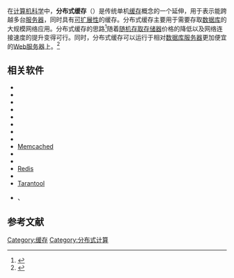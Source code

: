 在[[计算机科学|计算机科学]]中，'''分布式缓存'''（{{Lang-en|distributed cache}}）是传统单机[[缓存|缓存]]概念的一个延伸，用于表示能跨越多台[[服务器|服务器]]，同时具有[[可扩展性|可扩展性]]的缓存。分布式缓存主要用于需要存取[[数据库|数据库]]的大规模网络应用。分布式缓存的思路<ref>
{{cite journal
| last        = Paul
| first       = S
|author2=Z Fei
| date        = 2001-02-01
| title       = Distributed caching with centralized control
| journal     = Computer Communications
| volume      = 24
| issue       = 2
| pages       = 256–268
| doi         = 10.1016/S0140-3664(00)00322-4
}}<!--| accessdate  = 2009-11-18-->
</ref>随着[[随机存取存储器|随机存取存储器]]价格的降低以及网络连接速度的提升变得可行。同时，分布式缓存可以运行于相对[[数据库服务器|数据库服务器]]更加便宜的[[网页服务器|Web服务器]]上。<ref>{{cite journal
 |last         = Khan
 |first        = Iqbal
 |title        = Distributed Caching On The Path To Scalability
 |journal      = MSDN
 |issue        = July 2009
 |url          = http://msdn.microsoft.com/en-us/magazine/dd942840.aspx
 |accessdate   = 2012-03-30
 |archive-date = 2017-03-09
 |archive-url  = https://web.archive.org/web/20170309142639/https://msdn.microsoft.com/en-us/magazine/dd942840.aspx
 |dead-url     = no
}}</ref>

== 相关软件 ==
* {{Link-en|Aerospike|Aerospike (database)}}
* {{Link-en|Apache Ignite|Apache Ignite}}
* {{Link-en|Couchbase Server|Couchbase}}
* {{Link-en|Ehcache|Ehcache}}
* {{Link-en|GigaSpaces|GigaSpaces}}
* {{Link-en|GridGain Systems}}
* {{Link-en|Hazelcast|Hazelcast}}
* {{Link-en|Infinispan|Infinispan}}
* [[Memcached|Memcached]]
* {{Link-en|Oracle Coherence|Oracle Coherence}}
* {{Link-en|Riak|Riak}}
* [[Redis|Redis]]
* {{Link-en|SafePeak|SafePeak}}
* [[Tarantool|Tarantool]]
* {{Link-en|AppFabric Caching|Velocity (缓存)}}、{{Link-en|AppFabric|AppFabric}}

== 参考文献 ==
{{Reflist}}

[[Category:缓存|Category:缓存]]
[[Category:分布式计算|Category:分布式计算]]
